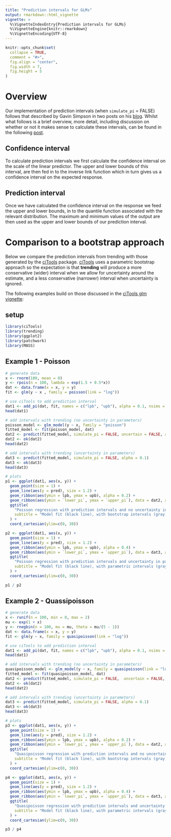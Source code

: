 ```yaml
---
title: "Prediction intervals for GLMs"
output: rmarkdown::html_vignette
vignette: >
  %\VignetteIndexEntry{Prediction intervals for GLMs}
  %\VignetteEngine{knitr::rmarkdown}
  %\VignetteEncoding{UTF-8}
---
```


```r
knitr::opts_chunk$set(
  collapse = TRUE,
  comment = "#>",
  fig.align = "center",
  fig.width = 7,
  fig.height = 5
)
```

# Overview
Our implementation of prediction intervals (when `simulate_pi` = FALSE) follows
that described by Gavin Simpson in two posts on his [blog](https://fromthebottomoftheheap.net). Whilst what follows is a brief
overview, more detail, including discussion on whether or not it makes sense to calculate these intervals, can be found in the following
[post](https://fromthebottomoftheheap.net/2017/05/01/glm-prediction-intervals-i/).

## Confidence interval
To calculate prediction intervals we first calculate the confidence interval on
the scale of the linear predictor.  The upper and lower bounds of this interval,
are then fed in to the inverse link function which in turn gives us a confidence
interval on the expected response.

## Prediction interval
Once we have calculated the confidence interval on the response we feed the
upper and lower bounds, in to the quantile function associated with the relevant
distribution.  The maximum and minimum values of the output are then used as the
upper and lower bounds of our prediction interval.


# Comparison to a bootstrap approach
Below we compare the prediction intervals from trending with those generated
by the [ciTools](https://CRAN.R-project.org/package=ciTools) package.
[ciTools](https://CRAN.R-project.org/package=ciTools) uses a parametric
bootstrap approach so the expectation is that **trending** will produce a more
conservative (wider) interval when we allow for uncertainty around the estimate,
and a less conservative (narrower) interval when uncertainty is ignored.

The following examples build on those discussed in the 
[ciTools glm vignette](https://CRAN.R-project.org/package=ciTools/vignettes/ciTools-glm-vignette.html):

## setup
```r
library(ciTools)
library(trending)
library(ggplot2)
library(patchwork)
library(MASS)
```

## Example 1 - Poisson

```r
# generate data
x <- rnorm(100, mean = 0)
y <- rpois(n = 100, lambda = exp(1.5 + 0.5*x))
dat <- data.frame(x = x, y = y)
fit <- glm(y ~ x , family = poisson(link = "log"))

# use ciTools to add prediction interval
dat1 <- add_pi(dat, fit, names = c("lpb", "upb"), alpha = 0.1, nsims = 20000)
head(dat1)

# add intervals with trending (no uncertainty in parameters)
poisson_model <- glm_model(y ~ x, family = "poisson")
fitted_model <- fit(poisson_model, dat)
dat2 <- predict(fitted_model, simulate_pi = FALSE, uncertain = FALSE, alpha = 0.1)
dat2 <- ok(dat2)
head(dat2)

# add intervals with trending (uncertainty in parameters)
dat3 <- predict(fitted_model, simulate_pi = FALSE, alpha = 0.1)
dat3 <- ok(dat3)
head(dat3)

# plots
p1 <- ggplot(dat1, aes(x, y)) +
  geom_point(size = 1) +
  geom_line(aes(y = pred), size = 1.2) +
  geom_ribbon(aes(ymin = lpb, ymax = upb), alpha = 0.2) +
  geom_ribbon(aes(ymin = `lower_pi`, ymax = `upper_pi`), data = dat2, alpha = 0.4) +
  ggtitle(
    "Poisson regression with prediction intervals and no uncertainty in parameters", 
    subtitle = "Model fit (black line), with bootstrap intervals (gray), parametric intervals (dark gray)"
  ) +
  coord_cartesian(ylim=c(0, 30))

p2 <- ggplot(dat1, aes(x, y)) +
  geom_point(size = 1) +
  geom_line(aes(y = pred), size = 1.2) +
  geom_ribbon(aes(ymin = lpb, ymax = upb), alpha = 0.4) +
  geom_ribbon(aes(ymin = `lower_pi`, ymax = `upper_pi`), data = dat3, alpha = 0.2) +
  ggtitle(
    "Poisson regression with prediction intervals and uncertainty in parameters", 
    subtitle = "Model fit (black line), with parametric intervals (gray), bootstrap intervals (dark gray)"
  ) +
  coord_cartesian(ylim=c(0, 30))

p1 / p2

```

## Example 2 - Quassipoisson

```r
# generate data
x <- runif(n = 100, min = 0, max = 2)
mu <- exp(1 + x)
y <- rnegbin(n = 100, mu = mu, theta = mu/(5 - 1))
dat <- data.frame(x = x, y = y)
fit <- glm(y ~ x, family = quasipoisson(link = "log"))

# use ciTools to add prediction interval
dat1 <- add_pi(dat, fit, names = c("lpb", "upb"), alpha = 0.1, nsims = 20000)
head(dat1)

# add intervals with trending (no uncertainty in parameters)
quasipoisson_model <- glm_model(y ~ x, family = quasipoisson(link = "log"))
fitted_model <- fit(quasipoisson_model, dat)
dat2 <- predict(fitted_model, simulate_pi = FALSE,  uncertain = FALSE, alpha = 0.1)
dat2 <- ok(dat2)
head(dat2)

# add intervals with trending (uncertainty in parameters)
dat3 <- predict(fitted_model, simulate_pi = FALSE, alpha = 0.1)
dat3 <- ok(dat3)
head(dat3)

# plots
p3 <- ggplot(dat1, aes(x, y)) +
  geom_point(size = 1) +
  geom_line(aes(y = pred), size = 1.2) +
  geom_ribbon(aes(ymin = lpb, ymax = upb), alpha = 0.2) +
  geom_ribbon(aes(ymin = `lower_pi`, ymax = `upper_pi`), data = dat2, alpha = 0.4) +
  ggtitle(
    "Quasipoisson regression with prediction intervals and no uncertainty in parameters", 
    subtitle = "Model fit (black line), with bootstrap intervals (gray), parametric intervals (dark gray)"
  ) +
  coord_cartesian(ylim=c(0, 30))

p4 <- ggplot(dat1, aes(x, y)) +
  geom_point(size = 1) +
  geom_line(aes(y = pred), size = 1.2) +
  geom_ribbon(aes(ymin = lpb, ymax = upb), alpha = 0.4) +
  geom_ribbon(aes(ymin = `lower_pi`, ymax = `upper_pi`), data = dat3, alpha = 0.2) +
  ggtitle(
    "Quasipoisson regression with prediction intervals and uncertainty in parameters",
    subtitle = "Model fit (black line), with parametric intervals (gray), bootstrap intervals (dark gray)"
  ) +
  coord_cartesian(ylim=c(0, 30))

p3 / p4

```
